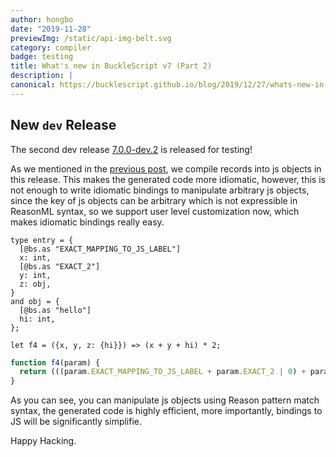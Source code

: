 ```yaml
---
author: hongbo
date: "2019-11-28" 
previewImg: /static/api-img-belt.svg
category: compiler
badge: testing
title: What's new in BuckleScript v7 (Part 2)
description: |
canonical: https://bucklescript.github.io/blog/2019/12/27/whats-new-in-7-cont 
---
```


## New `dev` Release

The second dev release
[7.0.0-dev.2](https://github.com/BuckleScript/bucklescript/pull/3995) is
released for testing!

As we mentioned in the [previous
post](https://bucklescript.github.io/blog/2019/11/18/whats-new-in-7), we
compile records into js objects in this release. This makes the generated code
more idiomatic, however, this is not enough to write idiomatic bindings to
manipulate arbitrary js objects, since the key of js objects can be arbitrary
which is not expressible in ReasonML syntax, so we support user level
customization now, which makes idiomatic bindings really easy.

```reason
type entry = {
  [@bs.as "EXACT_MAPPING_TO_JS_LABEL"]
  x: int,
  [@bs.as "EXACT_2"]
  y: int,
  z: obj,
}
and obj = {
  [@bs.as "hello"]
  hi: int,
};

let f4 = ({x, y, z: {hi}}) => (x + y + hi) * 2;
```

```js
function f4(param) {
  return (((param.EXACT_MAPPING_TO_JS_LABEL + param.EXACT_2 | 0) + param.z.hello | 0) << 1);
}
```

As you can see, you can manipulate js objects using Reason pattern match syntax, the generated 
code is highly efficient, more importantly, bindings to JS will be significantly simplifie.

Happy Hacking.
